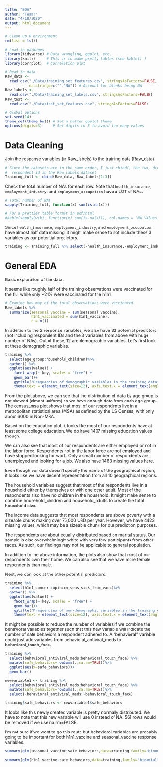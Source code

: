 ```yaml
---
title: "EDA"
author: "Team!"
date: "4/18/2020"
output: html_document
---
```


```r
# Clean up R environment
rm(list = ls())

# Load in packages
library(tidyverse) # Data wrangling, ggplot, etc.
library(knitr)     # This is to make pretty tables (see kable() )
library(corrplot)  # Correlation plot 

# Read in data
Raw_data <- 
  read.csv("./Data/training_set_features.csv", stringsAsFactors=FALSE,
           na.strings=c("","NA")) # Account for blanks being NA
Raw_labels <- 
  read.csv("./Data/training_set_labels.csv", stringsAsFactors=FALSE)
Raw_test <- 
  read.csv("./Data/test_set_features.csv", stringsAsFactors=FALSE)

# Global options
set.seed(14)
theme_set(theme_bw()) # Set a better ggplot theme
options(digits=3)     # Set digits to 3 to avoid too many values
```


# Data Cleaning

Join the response variables (in Raw_labels) to the training data (Raw_data)
```r
# Since the datasets are in the same order, I just cbind() the two, dropping
#  respondent id in the Raw_labels dataset
Training_full <- cbind(Raw_data, Raw_labels[2:3])
```


Check the total number of NAs for each row. Note that `health_insurance`, `employment_industry`, and `employment_occupation` have a LOT of NAs.  

```r
# Total number of NAs
sapply(Training_full, function(x) sum(is.na(x)))

# For a prettier table format in pdf/html
#kable(sapply(wiki, function(x) sum(is.na(x))), col.names = 'NA Values')
```

Since `health_insurance`, `employment_industry`, and `employment_occupation` have almost half data missing, it might make sense to not include these 3 variables as our potential predictors.

```r
training <- Training_full %>% select(-health_insurance,-employment_industry,-employment_occupation)
```

# General EDA
Basic exploration of the data. 

It seems like roughly half of the training observations were vaccinated for the flu, while only ~21% were vaccinated for the h1n1 
```r
# Examine how may of the total observations were vaccinated
Raw_labels %>%
  summarize(seasonal_vaccine = sum(seasonal_vaccine), 
            h1n1_vaccinated = sum(h1n1_vaccine), 
            n = n())
```

In addition to the 2 response variables, we also have 32 potential predictors (not including respondent IDs and the 3 variables from above with huge number of NAs). Out of these, 12 are demographic variables. Let's first look at these demographic variables.

```r

training %>%
  select(age_group:household_children)%>%
  gather() %>% 
  ggplot(aes(value)) +
    facet_wrap(~ key, scales = "free") +
    geom_bar()+
    ggtitle("Frequencies of demographic variables in the training dataset")+
    theme(text = element_text(size=12), axis.text.x = element_text(angle=45, hjust=1))

```

From the plot above, we can see that the distribution of data by age group is not skewed (almost uniform) so we have enough data from each age group. The census_msa plot shows that most of our respondents live in a metropolitan statistical area (MSA) as defined by the US Census, with only about 6000 in Non-MSA.

Based on the education plot, it looks like most of our respondents have at least some college education. We do have 1407 missing education values though.

We can also see that most of our respondents are either employed or not in the labor force. Respondents not in the labor force are not employed and have stopped looking for work. Only a small number of respondents are unemployed and looking for a job. We also have 1463 missing values here.

Even though our data doesn't specify the name of the geographical region, it looks like we have decent representation from all 10 geographical regions.

The household variables suggest that most of the respondents live in a household either by themselves or with one other adult. Most of the respondents also have no children in the household. It might make sense to combine household_children and household_adults to create the total household size.

The income data suggests that most respondents are above poverty with a sizeable chunk making over 75,000 USD per year. However, we have 4423 missing values, which may be a sizeable chunk for our prediction purposes.

The respondents are about equally distributed based on marital status. Our sample is also overwhelmingly white with very few participants from other races. As such, our findings may not be applicable to general population.

In addition to the above information, the plots also show that most of our respondents own their home. We can also see that we have more female respondents than male.

Next, we can look at the other potential predictors.

```r

training %>%
  select(h1n1_concern:opinion_seas_sick_from_vacc)%>%
  gather() %>% 
  ggplot(aes(value)) +
    facet_wrap(~ key, scales = "free") +
    geom_bar()+
    ggtitle("Frequencies of non-demographic variables in the training dataset")+
    theme(text = element_text(size=12), axis.text.x = element_text(angle=45, hjust=1))

```

It might be possible to reduce the number of variables if we combine the behavioral variables together such that this new variable will indicate the number of safe behaviors a respondent adhered to. A "behavioral" variable could just add variables from behavioral_antiviral_meds to behavioral_touch_face.

```r
training %>%
  select(behavioral_antiviral_meds:behavioral_touch_face) %>%
  mutate(safe_behaviors=rowSums(.,na.rm=TRUE))%>%
  ggplot(aes(x=safe_behaviors))+
  geom_bar()

newvariable1 <- training %>%
  select(behavioral_antiviral_meds:behavioral_touch_face) %>%
  mutate(safe_behaviors=rowSums(.,na.rm=TRUE))%>%
  select(-behavioral_antiviral_meds:-behavioral_touch_face)

training$safe_behaviors <- newvariable1$safe_behaviors
```

It looks like this newly created variable is pretty normally distributed. We have to note that this new variable will use 0 instead of NA. 561 rows would be removed if we use na.rm=FALSE.

I'm not sure if we want to go this route but behavioral variables are probably going to be important for both h1n1_vaccine and seasonal_vaccine response variables.


```r
summary(glm(seasonal_vaccine~safe_behaviors,data=training,family="binomial"))

summary(glm(h1n1_vaccine~safe_behaviors,data=training,family="binomial"))

```